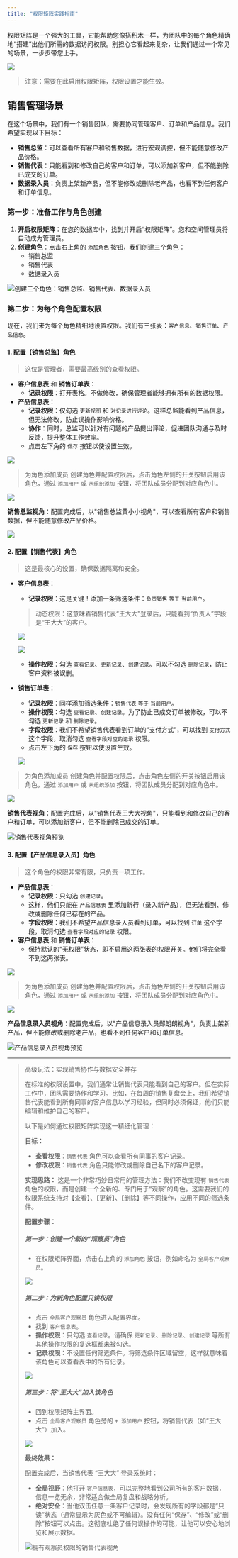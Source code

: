 ```yaml
---
title: "权限矩阵实践指南"
---
```


<Tip> 权限矩阵是一个强大的工具，它能帮助您像搭积木一样，为团队中的每个角色精确地“搭建”出他们所需的数据访问权限。别担心它看起来复杂，让我们通过一个常见的场景，一步步带您上手。 </Tip>

![](/images/2025-07-18-16-00-06.png)
> 注意：需要在此启用权限矩阵，权限设置才能生效。

## 销售管理场景

在这个场景中，我们有一个销售团队，需要协同管理客户、订单和产品信息。我们希望实现以下目标：

-   **销售总监**：可以查看所有客户和销售数据，进行宏观调控，但不能随意修改产品价格。
-   **销售代表**：只能看到和修改自己的客户和订单，可以添加新客户，但不能删除已成交的订单。
-   **数据录入员**：负责上架新产品，但不能修改或删除老产品，也看不到任何客户和订单信息。

### 第一步：准备工作与角色创建

1.  **开启权限矩阵**：在您的数据库中，找到并开启“权限矩阵”。您和空间管理员将自动成为管理员。
2.  **创建角色**：点击右上角的 `添加角色` 按钮，我们创建三个角色：
    -   销售总监
    -   销售代表
    -   数据录入员

![创建三个角色：销售总监、销售代表、数据录入员](/images/2025-07-18-12-47-59.png)

### 第二步：为每个角色配置权限

现在，我们来为每个角色精细地设置权限。我们有三张表：`客户信息`、`销售订单`、`产品信息`。

#### 1. 配置【销售总监】角色

> 这位是管理者，需要最高级别的查看权限。

-   **客户信息表** 和 **销售订单表**：
    -   **记录权限**：打开表格。不做修改，确保管理者能够拥有所有的数据权限。
-   **产品信息表**：
    -   **记录权限**：仅勾选 `更新视图` 和 `对记录进行评论`。这样总监能看到产品信息，但无法修改，防止误操作影响价格。
    -   **协作**：同时，总监可以针对有问题的产品提出评论，促进团队沟通与及时反馈，提升整体工作效率。
    -   点击左下角的 `保存` 按钮以使设置生效。

![](/images/2025-07-18-13-46-41.png)

> <Info> 为角色添加成员 </Info>
> 创建角色并配置权限后，点击角色左侧的开关按钮启用该角色，通过 `添加用户` 或 `从组织添加` 按钮，将团队成员分配到对应角色中。

![](/images/2025-07-18-13-46-56.png)

**销售总监视角**：配置完成后，以"销售总监黄小小视角"，可以查看所有客户和销售数据，但不能随意修改产品价格。

![](/images/2025-07-18-13-14-08.gif)

#### 2. 配置【销售代表】角色

> 这是最核心的设置，确保数据隔离和安全。

-   **客户信息表**：
    -   **记录权限**：这是关键！添加一条筛选条件：`负责销售` `等于` `当前用户`。
    
    > 动态权限：这意味着销售代表“王大大”登录后，只能看到“负责人”字段是“王大大”的客户。

    ![](/images/2025-07-18-13-49-11.gif)

    ![](/images/2025-07-18-13-49-22.png)

    -   **操作权限**：勾选 `查看记录`、`更新记录`、`创建记录`。可以不勾选 `删除记录`，防止客户资料被误删。

-   **销售订单表**：
    -   **记录权限**：同样添加筛选条件：`销售代表` `等于` `当前用户`。
    -   **操作权限**：勾选 `查看记录`、`创建记录`。为了防止已成交订单被修改，可以不勾选 `更新记录` 和 `删除记录`。
    -   **字段权限**：我们不希望销售代表看到订单的“支付方式”，可以找到 `支付方式` 这个字段，取消勾选 `查看字段对应的记录` 权限。
    -   点击左下角的 `保存` 按钮以使设置生效。

    ![](/images/2025-07-18-13-51-28.png)

> <Info> 为角色添加成员 </Info>
> 创建角色并配置权限后，点击角色左侧的开关按钮启用该角色，通过 `添加用户` 或 `从组织添加` 按钮，将团队成员分配到对应角色中。

![](/images/2025-07-18-13-51-52.png)

**销售代表视角**：配置完成后，以"销售代表王大大视角"，只能看到和修改自己的客户和订单，可以添加新客户，但不能删除已成交的订单。

![销售代表视角预览](/images/2025-07-18-13-55-01.gif)

#### 3. 配置【产品信息录入员】角色

> 这个角色的权限非常有限，只负责一项工作。

-   **产品信息表**：
    -   **记录权限**：只勾选 `创建记录`。
    -   这样，他们只能在 `产品信息表` 里添加新行（录入新产品），但无法看到、修改或删除任何已存在的产品。
    -   **字段权限**：我们不希望产品信息录入员看到订单，可以找到 `订单` 这个字段，取消勾选 `查看字段对应的记录` 权限。
-   **客户信息表** 和 **销售订单表**：
    -   保持默认的“无权限”状态，即不启用这两张表的权限开关。他们将完全看不到这两张表。

![](/images/2025-07-18-13-52-25.png)

> <Info> 为角色添加成员 </Info>
> 创建角色并配置权限后，点击角色左侧的开关按钮启用该角色，通过 `添加用户` 或 `从组织添加` 按钮，将团队成员分配到对应角色中。

![](/images/2025-07-18-13-52-37.png)

**产品信息录入员视角**：配置完成后，以"产品信息录入员郑朗朗视角"，负责上架新产品，但不能修改或删除老产品，也看不到任何客户和订单信息。

![产品信息录入员视角预览](/images/2025-07-18-13-55-02.gif)

---

> <Tip> 高级玩法：实现销售协作与数据安全并存 </Tip>
>
> 在标准的权限设置中，我们通常让销售代表只能看到自己的客户。但在实际工作中，团队需要协作和学习。比如，在每周的销售复盘会上，我们希望销售代表能看到所有同事的客户信息以学习经验，但同时必须保证，他们只能编辑和维护自己的客户。
>
> 以下是如何通过权限矩阵实现这一精细化管理：
>
> **目标：**
> - **查看权限**：`销售代表` 角色可以查看所有同事的客户记录。
> - **修改权限**：`销售代表` 角色只能修改或删除自己名下的客户记录。
>
> **实现思路：**
> 这是一个非常巧妙且常用的管理方法：我们不改变现有 `销售代表` 角色的权限，而是创建一个全新的、专门用于“观察”的角色。这需要我们的权限系统支持对【查看】、【更新】、【删除】等不同操作，应用不同的筛选条件。
>
> **配置步骤：**
>
> ##### 第一步：创建一个新的“观察员”角色
> - 在权限矩阵界面，点击右上角的 `添加角色` 按钮，例如命名为 `全局客户观察员`。
>
> ![](/images/2025-07-18-13-53-00.png)
>
> ##### 第二步：为新角色配置只读权限
> - 点击 `全局客户观察员` 角色进入配置界面。
> - 找到 `客户信息表`。
> - **操作权限**：只勾选 `查看记录`。请确保 `更新记录`、`删除记录`、`创建记录` 等所有其他操作权限的复选框都未被勾选。
> - **记录权限**：不设置任何筛选条件。将筛选条件区域留空，这样就意味着该角色可以查看表中的所有记录。
>
> ![](/images/2025-07-18-13-53-14.png)
>
> ##### 第三步：将“王大大”加入该角色
> - 回到权限矩阵主界面。
> - 点击 `全局客户观察员` 角色旁的 `+ 添加用户` 按钮，将销售代表（如“王大大”）加入。
>
> ![](/images/2025-07-18-13-53-28.png)
>
> **最终效果：**
>
> 配置完成后，当销售代表 “王大大” 登录系统时：
> -   **全局视野**：他打开 `客户信息表`，可以完整地看到公司所有的客户数据，信息一览无余，非常适合做全局复盘和战略分析。
> -   **绝对安全**：当他双击任意一条客户记录时，会发现所有的字段都是“只读”状态（通常显示为灰色或不可编辑）。没有任何“保存”、“修改”或“删除”按钮可以点击。这彻底杜绝了任何误操作的可能，让他可以安心地浏览和展示数据。
>
> ![拥有观察员权限的销售代表视角](/images/2025-07-18-13-55-03.gif)
